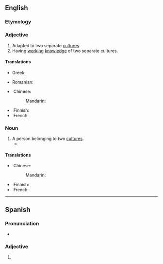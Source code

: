==English==

===Etymology===
{{prefix|en|bi|cultural}}

===Adjective===
{{en-adj|-}}

# Adapted to two separate [[culture]]s.
# Having [[working]] [[knowledge]] of two separate cultures.

====Translations====
{{trans-top|adapted to two cultures}}
* Greek: {{t|el|αμφιπολιτισμικός|m}}
{{trans-mid}}
* Romanian: {{t|ro|bicultural|m}}
{{trans-bottom}}

{{trans-top|having knowledge of two cultures}}
* Chinese:
*: Mandarin: {{t-needed|cmn}}
{{trans-mid}}
* Finnish: {{t-needed|fi}}
* French: {{t-needed|fr}}
{{trans-bottom}}

===Noun===
{{en-noun}}

# A person belonging to two [[culture]]s.
#* {{quote-journal|en|date=August 29, 2015|author=Miriam A. Knauss et al.|title=The impact of perceived ethnic discrimination on mental health depends on transcultural identity: evidence for a moderator effect|journal=BMC Psychology|url=http://www.ncbi.nlm.nih.gov/pmc/articles/PMC4552993/|doi=10.1186/s40359-015-0088-x|volume=3|issue=|pages=
|passage=Thus, '''biculturals''' do not necessarily have a transcultural identity.}}

====Translations====
{{trans-top|person}}
* Chinese:
*: Mandarin: {{t-needed|cmn}}
{{trans-mid}}
* Finnish: {{t-needed|fi}}
* French: {{t-needed|fr}}
{{trans-bottom}}

{{c|en|Culture|People}}

----

==Spanish==

===Pronunciation===
* {{es-IPA}}

===Adjective===
{{es-adj|pl=biculturales}}

# {{l|en|bicultural}}